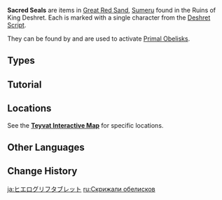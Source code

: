 {{Terminology Infobox
|image        = Item Sacred Seal Valley.png
|type         = Item Groups
}}
'''Sacred Seals''' are items in [[Great Red Sand]], [[Sumeru]] found in the Ruins of King Deshret. Each is marked with a single character from the [[Deshret Script]].

They can be found by and are used to activate [[Primal Obelisk]]s.

==Types==
{{Items by Category List|Sacred Seals|2}}

==Tutorial==
{{Transclude|Tutorial/Primal Obelisk}}

==Locations==
See the '''[https://webstatic-sea.mihoyo.com/app/ys-map-sea/index.html#/map/2?shown_types=429&center=4693.00,-6109.39&zoom=-1.00 Teyvat Interactive Map]''' for specific locations.

==Other Languages==
{{Other Languages
|en      = Sacred Seal
|zhs     = 圣章石
|zhs_rm  = Shèngzhāng-shí
|zht     = 聖章石
|zht_rm  = Shèngzhāng-shí
|zh_tl   = Sacred Seal Rock
|ja      = ヒエログリフタブレット
|ja_rm   = Hierogurifu Taburetto
|ja_tl   = Hieroglyph Tablet
|ko      = 신성한 봉인석
|ko_rm   = Singseonghan Bong'inseok
|ko_tl   = Sacred Seal-Stone
|es      = Piedra sagrada
|es_tl   = Sacred Stone
|fr      = Sceau sacré
|fr_tl   = Sacred Seal
|ru      = Скрижаль обелиска
|ru_tl   = Obelisk Tablet
|th      = ผนึกศักดิ์สิทธิ์
|th_rm   = Pha Nuek Sak Sit
|th_tl   = Sacred Seal
|vi      = Đá {{tt|Thánh Chương|聖章}}
|vi_tl   = Sacred Seal Stone{{Sino|vi|part=1}}
|de      = Heiliger Siegelstein
|de_tl   = Holy Seal Stone
|id      = Segel Suci
|id_tl   = Sacred Seal
|pt      = Selo Sagrado
|pt_tl   = 
|tr      = 
|tr_tl   = 
|it      = 
|it_tl   = 
}}

==Change History==
{{Change History|3.1}}
[[Category:Sacred Seals| ]]

[[ja:ヒエログリフタブレット]]
[[ru:Скрижали обелисков]]
